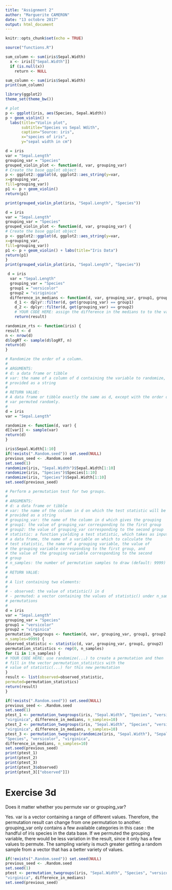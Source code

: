 ```yaml
---
title: "Assignment 2"
author: "Marguerite CAMERON"
date: "13 octobre 2017"
output: html_document
---
```


```r
knitr::opts_chunk$set(echo = TRUE)
```
```r
source("functions.R")
```

```r
sum_column <- sum(iris$Sepal.Width)
  x <- iris[["Sepal.Width"]] 
  if (is.null(x))
    return <- NULL
```

```r
sum_column <- sum(iris$Sepal.Width)
print(sum_column)
```


```r
library(ggplot2)
theme_set(theme_bw())

# plot
p <- ggplot(iris, aes(Species, Sepal.Width))
p + geom_violin() + 
  labs(title="Violin plot", 
       subtitle="Species vs Sepal Wdith",
       caption="Source: iris",
       x="species of iris",
       y="sepal width in cm")
```

```r
d = iris
var = "Sepal.Length"
grouping_var = "Species"
grouped_violin_plot <- function(d, var, grouping_var) 
# Create the base ggplot object
p <- ggplot2::ggplot(d, ggplot2::aes_string(y=var,
x=grouping_var,
fill=grouping_var))
p1 <- p + geom_violin()
return(p1)

print(grouped_violin_plot(iris, "Sepal.Length", "Species"))
```


```r
d = iris
var = "Sepal.Length"
grouping_var = "Species"
grouped_violin_plot <- function(d, var, grouping_var) {
# Create the base ggplot object
p <- ggplot2::ggplot(d, ggplot2::aes_string(y=var,
x=grouping_var,
fill=grouping_var))
p1 <- p + geom_violin() + labs(title="Iris Data")
return(p1)
}
print(grouped_violin_plot(iris, "Sepal.Length", "Species"))
```

```r
 d = iris
  var = "Sepal.Length"
  grouping_var = "Species"
  group1 = "versicolor"
  group2 = "viriginica"
  difference_in_medians <- function(d, var, grouping_var, group1, group2) 
    d_1 <- dplyr::filter(d, get(grouping_var) == group1)
    d_2 <- dplyr::filter(d, get(grouping_var) == group2)
    # YOUR CODE HERE: assign the difference in the medians to to the variable 'result'
    return(result)
```

```r
randomize_rts <- function(iris) {
result <- d
n <- nrow(d)
d$logRT <- sample(d$logRT, n)
return(d)
}
```

```r
# Randomize the order of a column.
#
# ARGUMENTS:
# d: a data frame or tibble
# var: the name of a column of d containing the variable to randomize,
# provided as a string
#
# RETURN VALUE:
# A data frame or tibble exactly the same as d, except with the order of
# var permuted randomly.
#
d = iris
var = "Sepal.Length"

randomize <- function(d, var) {
d[[var]] <- sample(var)
return(d)
}
```

```r
iris$Sepal.Width[1:10]
if(!exists(".Random.seed")) set.seed(NULL)
previous_seed <- .Random.seed
set.seed(1)
randomize(iris, "Sepal.Width")$Sepal.Width[1:10]
randomize(iris, "Species")$Species[1:10]
randomize(iris, "Species")$Sepal.Width[1:10]
set.seed(previous_seed)
```

```r

# Perform a permutation test for two groups.
#
# ARGUMENTS:
# d: a data frame or tibble
# var: the name of the column in d on which the test statistic will be calculated,
# provided as a string
# grouping_var: the name of the column in d which gives the grouping
# group1: the value of grouping_var corresponding to the first group
# group2: the value of grouping_var corresponding to the second group
# statistic: a function yielding a test statistic, which takes as input
# a data frame, the name of a variable on which to calculate the
# test statistic, the name of a grouping variable, the value of
# the grouping variable corresponding to the first group, and
# the value of the grouping variable corresponding to the second
# group
# n_samples: the number of permutation samples to draw (default: 9999)
#
# RETURN VALUE:
#
# A list containing two elements:
#
# - observed: the value of statistic() in d
# - permuted: a vector containing the values of statistic() under n_samples
# permutations
#
d = iris
var = "Sepal.Length"
grouping_var = "Species"
group1 = "versicolor"
group2 = "virginica"
permutation_twogroups <- function(d, var, grouping_var, group1, group2, statistic,
n_samples=9999) {
observed_statistic <- statistic(d, var, grouping_var, group1, group2)
permutation_statistics <- rep(0, n_samples)
for (i in 1:n_samples) {
# YOUR CODE HERE: use randomize(...) to create a permutation and then
# fill in the vector permutation_statistics with the
# value of statistic(...) for this new permutation
}
result <- list(observed=observed_statistic,
permuted=permutation_statistics)
return(result)
}

if(!exists(".Random.seed")) set.seed(NULL)
previous_seed <- .Random.seed
set.seed(1)
ptest_1 <- permutation_twogroups(iris, "Sepal.Width", "Species", "versicolor",
"virginica", difference_in_medians, n_samples=10)
ptest_2 <- permutation_twogroups(iris, "Sepal.Width", "Species", "versicolor",
"virginica", difference_in_medians, n_samples=10)
ptest_3 <- permutation_twogroups(randomize(iris, "Sepal.Width"), "Sepal.Width",
"Species", "versicolor", "virginica",
difference_in_medians, n_samples=10)
set.seed(previous_seed)
print(ptest_1)
print(ptest_2)
print(ptest_3)
print(ptest_3$observed)
print(ptest_3[["observed"]])
```

# Exercise 3d
Does it matter whether you permute var or grouping_var?

Yes.  var is a vector containing a range of different values.  Therefore, the permutation result can change from one permutation to another.  grouping_var only contains a few available categories in this case : the handful of iris species in the data base.  If we permuted the grouping variable, there would be less variation in the result, since it only has a few values to permute.  The sampling variety is much greater getting a random sample from a vector that has a better variety of values.  


```r
if(!exists(".Random.seed")) set.seed(NULL)
previous_seed <- .Random.seed
set.seed(1)
ptest <- permutation_twogroups(iris, "Sepal.Width", "Species", "versicolor",
"virginica", difference_in_medians)
set.seed(previous_seed)
```

